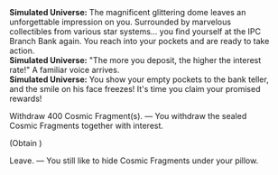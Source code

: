 {{Dialogue Start}}
:'''Simulated Universe:''' The magnificent glittering dome leaves an unforgettable impression on you. Surrounded by marvelous collectibles from various star systems... you find yourself at the IPC Branch Bank again. You reach into your pockets and are ready to take action.
:'''Simulated Universe:''' "The more you deposit, the higher the interest rate!" A familiar voice arrives.
:'''Simulated Universe:''' You show your empty pockets to the bank teller, and the smile on his face freezes! It's time you claim your promised rewards!
:{{DIcon|Star}} Withdraw 400 Cosmic Fragment(s). &mdash; You withdraw the sealed Cosmic Fragments together with interest.
:;(Obtain {{Item|Cosmic Fragment|20|x=400}})
:{{DIcon|Star}} Leave. &mdash; You still like to hide Cosmic Fragments under your pillow.
{{Dialogue End}}